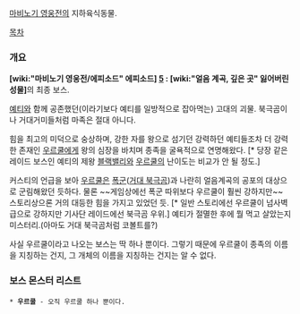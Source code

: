 [[마비노기 영웅전]]의 지하육식동물.

[[목차]]

=== 개요 ===
'''[wiki:"마비노기 영웅전/에피소드" 에피소드] [[5]] : [wiki:"얼음 계곡, 깊은 곳" 잃어버린 성물]'''의 최종 보스.

[[예티]]와 함께 공존했던(이라기보다 예티를 일방적으로 잡아먹는) 고대의 괴물.
북극곰이나 거대거미들처럼 마족은 절대 아니다.

힘을 최고의 미덕으로 숭상하며, 강한 자를 왕으로 섬기던 강력하던 예티들조차 더 강력한 존재인 [[우르쿨]]에게 왕의 심장을 바치며 종족을 굴욕적으로 연명해왔다. [* 당장 같은 레이드 보스인 예티의 제왕 [[블랙밸리]]와 [[우르쿨]]의 난이도는 비교가 안 될 정도.]

커스티의 언급을 보아 [[우르쿨]]은 [[폭군]]([[거대 북극곰]])과 나란히 얼음계곡의 공포의 대상으로 군림해왔던 듯하다. 물론 ~~게임상에선 폭군 따위보다 우르쿨이 훨씬 강하지만~~ 스토리상으론 거의 대등한 힘을 가지고 있었던 듯. [* 일반 스토리에선 우르쿨이 넘사벽급으로 강하지만 기사단 레이드에선 북극곰 우위.]
예티가 절멸한 후에 뭘 먹고 살았는지 미스터리.(아마도 거대 북극곰처럼 코볼트를?)

사실 우르쿨이라고 나오는 보스는 딱 하나 뿐이다. 그렇기 때문에 우르쿨이 종족의 이름을 지칭하는 건지, 그 개체의 이름을 지칭하는 건지는 알 수 없다.

=== 보스 몬스터 리스트 ===
 * '''우르쿨''' - 오직 우르쿨 하나 뿐이다.
